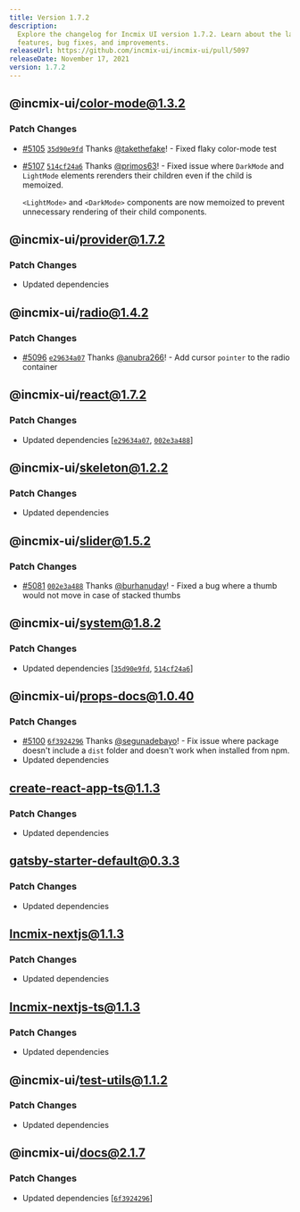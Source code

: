 ```yaml
---
title: Version 1.7.2
description:
  Explore the changelog for Incmix UI version 1.7.2. Learn about the latest
  features, bug fixes, and improvements.
releaseUrl: https://github.com/incmix-ui/incmix-ui/pull/5097
releaseDate: November 17, 2021
version: 1.7.2
---
```


## @incmix-ui/color-mode@1.3.2

### Patch Changes

- [#5105](https://github.com/incmix-ui/incmix-ui/pull/5105)
  [`35d90e9fd`](https://github.com/incmix-ui/incmix-ui/commit/35d90e9fd7c1df59a8882b8c68283ff7a026541b)
  Thanks [@takethefake](https://github.com/takethefake)! - Fixed flaky
  color-mode test

- [#5107](https://github.com/incmix-ui/incmix-ui/pull/5107)
  [`514cf24a6`](https://github.com/incmix-ui/incmix-ui/commit/514cf24a62b13a9c2a9ad64806f00b0a4cbe540e)
  Thanks [@primos63](https://github.com/primos63)! - Fixed issue where
  `DarkMode` and `LightMode` elements rerenders their children even if the child
  is memoized.

  `<LightMode>` and `<DarkMode>` components are now memoized to prevent
  unnecessary rendering of their child components.

## @incmix-ui/provider@1.7.2

### Patch Changes

- Updated dependencies

## @incmix-ui/radio@1.4.2

### Patch Changes

- [#5096](https://github.com/incmix-ui/incmix-ui/pull/5096)
  [`e29634a07`](https://github.com/incmix-ui/incmix-ui/commit/e29634a07544f36e753d942ad8008b0198eddc53)
  Thanks [@anubra266](https://github.com/anubra266)! - Add cursor `pointer` to
  the radio container

## @incmix-ui/react@1.7.2

### Patch Changes

- Updated dependencies
  \[[`e29634a07`](https://github.com/incmix-ui/incmix-ui/commit/e29634a07544f36e753d942ad8008b0198eddc53),
  [`002e3a488`](https://github.com/incmix-ui/incmix-ui/commit/002e3a48887c2ceb37bafceb8d4aa248b8dfa22f)]

## @incmix-ui/skeleton@1.2.2

### Patch Changes

- Updated dependencies

## @incmix-ui/slider@1.5.2

### Patch Changes

- [#5081](https://github.com/incmix-ui/incmix-ui/pull/5081)
  [`002e3a488`](https://github.com/incmix-ui/incmix-ui/commit/002e3a48887c2ceb37bafceb8d4aa248b8dfa22f)
  Thanks [@burhanuday](https://github.com/burhanuday)! - Fixed a bug where a
  thumb would not move in case of stacked thumbs

## @incmix-ui/system@1.8.2

### Patch Changes

- Updated dependencies
  \[[`35d90e9fd`](https://github.com/incmix-ui/incmix-ui/commit/35d90e9fd7c1df59a8882b8c68283ff7a026541b),
  [`514cf24a6`](https://github.com/incmix-ui/incmix-ui/commit/514cf24a62b13a9c2a9ad64806f00b0a4cbe540e)]

## @incmix-ui/props-docs@1.0.40

### Patch Changes

- [#5100](https://github.com/incmix-ui/incmix-ui/pull/5100)
  [`6f3924296`](https://github.com/incmix-ui/incmix-ui/commit/6f39242964dd9bd7cf9f38d2b11e7b3c68ee9203)
  Thanks [@segunadebayo](https://github.com/segunadebayo)! - Fix issue where
  package doesn't include a `dist` folder and doesn't work when installed from
  npm.
- Updated dependencies

## create-react-app-ts@1.1.3

### Patch Changes

- Updated dependencies

## gatsby-starter-default@0.3.3

### Patch Changes

- Updated dependencies

## Incmix-nextjs@1.1.3

### Patch Changes

- Updated dependencies

## Incmix-nextjs-ts@1.1.3

### Patch Changes

- Updated dependencies

## @incmix-ui/test-utils@1.1.2

### Patch Changes

- Updated dependencies

## @incmix-ui/docs@2.1.7

### Patch Changes

- Updated dependencies
  \[[`6f3924296`](https://github.com/incmix-ui/incmix-ui/commit/6f39242964dd9bd7cf9f38d2b11e7b3c68ee9203)]
